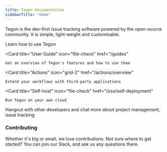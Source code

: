 ```yaml
---
title: Tegon documentation
sidebarTitle: "Home"
---
```


Tegon is the dev-first issue tracking software powered by the open-source community. It is simple, light-weight and customisable.

<CardGroup cols={2}>
  <Card
    title="Getting started"
    icon="play"
    href="/quickstart"
  >
    Learn how to use Tegon
  </Card>

  <Card
    title="User Guide"
    icon="file-check"
    href="/guides"
  >
    Get an overview of Tegon's features and how to use them
  </Card>

  <Card
    title="Actions"
    icon="grid-2"
    href="/actions/overview"
  >
    Extend your workflows with third-party applications
  </Card>

  <Card
    title="Self-host"
    icon="file-check"
    href="/oss/self-deployment"
  >
    Run Tegon on your own cloud
 
  </Card>
    <Card
    title="Community"
    icon="slack"
    href="https://join.slack.com/t/tegoncommunity/shared_invite/zt-2jvar8p1x-9wqFTL9PP5ICImb76qcjEA"
  >
    Hangout with other developers and chat more about project management, issue tracking
  </Card>
</CardGroup>

### Contributing
Whether it's big or small, we love contributions. Not sure where to get started? You can join our Slack, and ask us any questions there.

